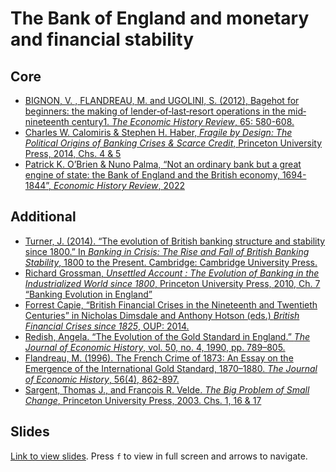# The Bank of England and monetary and financial stability

## Core

+ [BIGNON, V. , FLANDREAU, M. and UGOLINI, S. (2012), Bagehot for beginners: the making of lender‐of‐last‐resort operations in the mid‐nineteenth century1. *The Economic History Review*, 65: 580-608.](https://doi.org/10.1111/j.1468-0289.2011.00606.x)
+ [Charles W. Calomiris & Stephen H. Haber, *Fragile by Design: The Political Origins of Banking Crises & Scarce Credit*, Princeton University Press, 2014, Chs. 4 & 5](https://ebookcentral.proquest.com/lib/kcl/detail.action?docID=1561556)
+ [Patrick K. O'Brien & Nuno Palma, "Not an ordinary bank but a great engine of state: the Bank of England and the British economy, 1694-1844", *Economic History Review*, 2022](https://doi.org/10.1111/ehr.13191)

## Additional

+ [Turner, J. (2014). "The evolution of British banking structure and stability since 1800." In *Banking in Crisis: The Rise and Fall of British Banking Stability*, 1800 to the Present. Cambridge: Cambridge University Press.](https://librarysearch.kcl.ac.uk/permalink/f/1scv9r3/44KCL_ALEPH_DS001654593)
+ [Richard Grossman, *Unsettled Account : The Evolution of Banking in the Industrialized World since 1800*, Princeton University Press, 2010, Ch. 7 "Banking Evolution in England"](https://ebookcentral.proquest.com/lib/kcl/reader.action?docID=539798&ppg=192)
+ [Forrest Capie, "British Financial Crises in the Nineteenth and Twentieth Centuries" in Nicholas Dimsdale and Anthony Hotson (eds.) *British Financial Crises since 1825*, OUP: 2014.](https://www.oxfordscholarship.com/view/10.1093/acprof:oso/9780199688661.001.0001/acprof-9780199688661-chapter-2){target="_blank"}
+ [Redish, Angela. “The Evolution of the Gold Standard in England.” *The Journal of Economic History*, vol. 50, no. 4, 1990, pp. 789–805.](https://www.jstor.org/stable/2122455){target="_blank"}
+ [Flandreau, M. (1996). The French Crime of 1873: An Essay on the Emergence of the International Gold Standard, 1870–1880. *The Journal of Economic History*, 56(4), 862-897.](https://doi:10.1017/S0022050700017502){target="_blank"}
+ [Sargent, Thomas J., and François R. Velde. *The Big Problem of Small Change*, Princeton University Press, 2003. Chs. 1, 16 & 17](https://ebookcentral.proquest.com/lib/kcl/detail.action?docID=1651876){target="_blank"}

## Slides

[Link to view slides](https://gabrielfgm.github.io/beh-slides/11_boe_money_finance#1). Press `f` to view in full screen and arrows to navigate.

